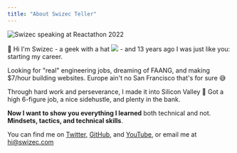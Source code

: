 ```yaml
---
title: "About Swizec Teller"
---
```


![Swizec speaking at Reactathon 2022](../images/reactathon-stage.jpeg)

👋 Hi I'm Swizec - a geek with a hat ![](/favicon.png) - and 13 years ago I was just like you: starting my career.

Looking for "real" engineering jobs, dreaming of FAANG, and making $7/hour building websites. Europe ain't no San Francisco that's for sure 😅

Through hard work and perseverance, I made it into Silicon Valley 💪 Got a high 6-figure job, a nice sidehustle, and plenty in the bank.

**Now I want to show you everything I learned** both technical and not. **Mindsets, tactics, and technical skills**.

You can find me on [Twitter](https://twitter.com/swizec), [GitHub](https://github.com/swizec), and [YouTube](http://youtube.com/swizecteller), or email me at [hi@swizec.com](mailto:hi@swizec.com)
